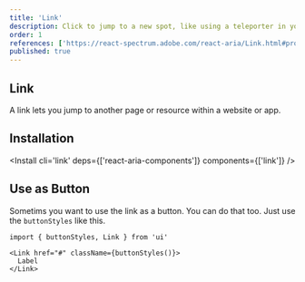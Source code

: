 ```yaml
---
title: 'Link'
description: Click to jump to a new spot, like using a teleporter in your favorite sci-fi, making navigation instantaneous..
order: 1
references: ['https://react-spectrum.adobe.com/react-aria/Link.html#props']
published: true
---
```


## Link

A link lets you jump to another page or resource within a website or app.

<How toUse='navigation/link-demo' />

## Installation

<Install cli='link' deps={['react-aria-components']} components={['link']} />

## Use as Button

Sometims you want to use the link as a button. You can do that too. Just use the `buttonStyles` like this.

```
import { buttonStyles, Link } from 'ui'

<Link href="#" className={buttonStyles()}>
  Label
</Link>
```
